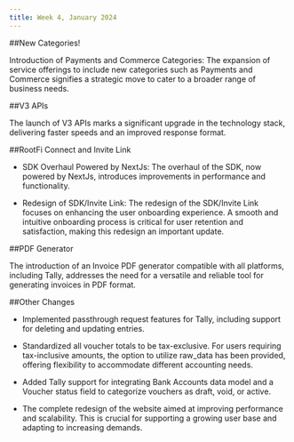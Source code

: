 ```yaml
---
title: Week 4, January 2024
---
```


##New Categories!

Introduction of Payments and Commerce Categories: The expansion of service offerings to include new categories such as Payments and Commerce signifies a strategic move to cater to a broader range of business needs.


##V3 APIs

The launch of V3 APIs marks a significant upgrade in the technology stack, delivering faster speeds and an improved response format.


##RootFi Connect and Invite Link

- SDK Overhaul Powered by NextJs: The overhaul of the SDK, now powered by NextJs, introduces improvements in performance and functionality. 

- Redesign of SDK/Invite Link: The redesign of the SDK/Invite Link focuses on enhancing the user onboarding experience. A smooth and intuitive onboarding process is critical for user retention and satisfaction, making this redesign an important update.


##PDF Generator

The introduction of an Invoice PDF generator compatible with all platforms, including Tally, addresses the need for a versatile and reliable tool for generating invoices in PDF format.


##Other Changes

- Implemented passthrough request features for Tally, including support for deleting and updating entries.

- Standardized all voucher totals to be tax-exclusive. For users requiring tax-inclusive amounts, the option to utilize raw_data has been provided, offering flexibility to accommodate different accounting needs.

- Added Tally support for integrating Bank Accounts data model and a Voucher status field to categorize vouchers as draft, void, or active.

- The complete redesign of the website aimed at improving performance and scalability. This is crucial for supporting a growing user base and adapting to increasing demands.


